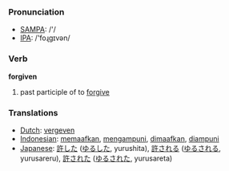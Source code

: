 === Pronunciation ===
*[[w:SAMPA|SAMPA]]: /'/
*[[w:IPA|IPA]]: /'foɻgɪvən/

=== Verb ===

'''forgiven'''

# past participle of to [[forgive]]

=== Translations ===
*[[Dutch]]: [[vergeven]]
*[[Indonesian]]: [[maaf|memaafkan]], [[ampun|mengampuni]], [[maaf|dimaafkan]], [[ampun|diampuni]]
*[[Japanese]]: [[許した]] ([[ゆるした]], yurushita), [[許される]] ([[ゆるされる]], yurusareru), [[許された]] ([[ゆるされた]], yurusareta)